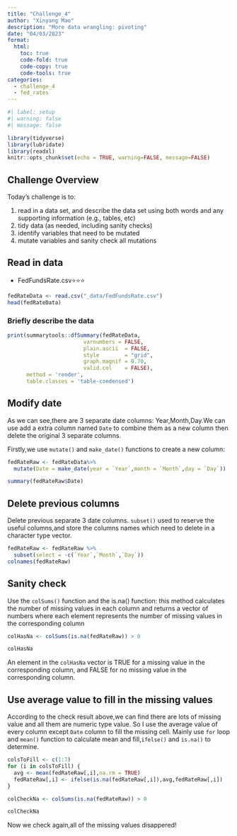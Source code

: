 ```yaml
---
title: "Challenge_4"
author: "Xinyang Mao"
description: "More data wrangling: pivoting"
date: "04/03/2023"
format:
  html:
    toc: true
    code-fold: true
    code-copy: true
    code-tools: true
categories:
  - challenge_4
  - fed_rates
---
```


```r
#| label: setup
#| warning: false
#| message: false

library(tidyverse)
library(lubridate)
library(readxl)
knitr::opts_chunk$set(echo = TRUE, warning=FALSE, message=FALSE)
```

## Challenge Overview

Today's challenge is to:

1)  read in a data set, and describe the data set using both words and any supporting information (e.g., tables, etc)
2)  tidy data (as needed, including sanity checks)
3)  identify variables that need to be mutated
4)  mutate variables and sanity check all mutations

## Read in data

-   FedFundsRate.csv⭐⭐⭐

```r
fedRateData <- read.csv("_data/FedFundsRate.csv")
head(fedRateData)

```

### Briefly describe the data
```r
print(summarytools::dfSummary(fedRateData,
                        varnumbers = FALSE,
                        plain.ascii  = FALSE, 
                        style        = "grid", 
                        graph.magnif = 0.70, 
                        valid.col    = FALSE),
      method = 'render',
      table.classes = 'table-condensed')
```


## Modify date
As we can see,there are 3 separate date columns: Year,Month,Day.We can use add a extra column named `Date` to combine them as a new column then delete the original 3 separate columns.

Firstly,we use `mutate()` and `make_date()` functions to create a new column:
```r
fedRateRaw <- fedRateData%>%
  mutate(Date = make_date(year = `Year`,month = `Month`,day = `Day`))

summary(fedRateRaw$Date)
```
## Delete previous columns
Delete previous separate 3 date columns.
`subset()` used to reserve the useful columns,and store the columns names which need to delete in a character type vector.
```r
fedRateRaw <- fedRateRaw %>%
  subset(select = -c(`Year`,`Month`,`Day`))
colnames(fedRateRaw)
```
## Sanity check

Use the `colSums()` function and the is.na() function: this method calculates the number of missing values in each column and returns a vector of numbers where each element represents the number of missing values in the corresponding column

```r
colHasNa <- colSums(is.na(fedRateRaw)) > 0

colHasNa

```
An element in the `colHasNa` vector is TRUE for a missing value in the corresponding column, and FALSE for no missing value in the corresponding column.

## Use average value to fill in the missing values

According to the check result above,we can find there are lots of missing value and all them are numeric type value.
So I use the average value of every column except `Date` column to fill the missing cell.
Mainly use `for` loop and `mean()` function to calculate mean and fill,`ifelse()` and `is.na()` to determine.

```r
colsToFill <- c(1:7)
for (i in colsToFill) {
  avg <- mean(fedRateRaw[,i],na.rm = TRUE)
  fedRateRaw[,i] <- ifelse(is.na(fedRateRaw[,i]),avg,fedRateRaw[,i])
}

colCheckNa <- colSums(is.na(fedRateRaw)) > 0

colCheckNa
```
Now we check again,all of the missing values disappered!

